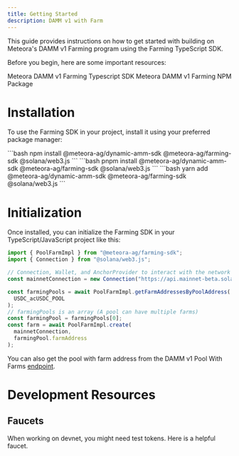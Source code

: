 ```yaml
---
title: Getting Started
description: DAMM v1 with Farm
---
```


This guide provides instructions on how to get started with building on Meteora's DAMM v1 Farming program using the Farming TypeScript SDK.

Before you begin, here are some important resources:

<CardGroup cols={2}>
  <Card title="Farming Typescript SDK" icon="node-js" iconType="solid" href="https://github.com/MeteoraAg/reward-pool">
    Meteora DAMM v1 Farming Typescript SDK
  </Card>
  <Card title="Farming NPM Package" icon="npm" iconType="solid" href="https://www.npmjs.com/package/@meteora-ag/farming-sdk">
    Meteora DAMM v1 Farming NPM Package
  </Card>
</CardGroup>

# Installation

To use the Farming SDK in your project, install it using your preferred package manager:

<Tabs>
  <Tab title="npm">
    ```bash
    npm install @meteora-ag/dynamic-amm-sdk @meteora-ag/farming-sdk @solana/web3.js
    ```
  </Tab>
  <Tab title="pnpm">
    ```bash
    pnpm install @meteora-ag/dynamic-amm-sdk @meteora-ag/farming-sdk @solana/web3.js
    ```
  </Tab>
  <Tab title="yarn">
    ```bash
    yarn add @meteora-ag/dynamic-amm-sdk @meteora-ag/farming-sdk @solana/web3.js
    ```
  </Tab>
</Tabs>

# Initialization

Once installed, you can initialize the Farming SDK in your TypeScript/JavaScript project like this:

```typescript
import { PoolFarmImpl } from "@meteora-ag/farming-sdk";
import { Connection } from "@solana/web3.js";

// Connection, Wallet, and AnchorProvider to interact with the network
const mainnetConnection = new Connection("https://api.mainnet-beta.solana.com");

const farmingPools = await PoolFarmImpl.getFarmAddressesByPoolAddress(
  USDC_acUSDC_POOL
);
// farmingPools is an array (A pool can have multiple farms)
const farmingPool = farmingPools[0];
const farm = await PoolFarmImpl.create(
  mainnetConnection,
  farmingPool.farmAddress
);
```

<Note>You can also get the pool with farm address from the DAMM v1 Pool With Farms [endpoint](/api-reference/pools/get_pools_with_farm).</Note>

# Development Resources

## Faucets

<CardGroup cols={1}>
  <Card title="Devnet Faucet" icon="faucet" href="https://faucet.raccoons.dev/">
    <p>When working on devnet, you might need test tokens. Here is a helpful faucet.</p>
  </Card>
</CardGroup>